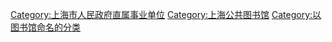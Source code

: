 {{Catmore}}

[[Category:上海市人民政府直属事业单位|Category:上海市人民政府直属事业单位]]
[[Category:上海公共图书馆|Category:上海公共图书馆]]
[[Category:以图书馆命名的分类|Category:以图书馆命名的分类]]
